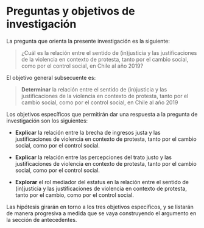 # Preguntas y objetivos de investigación

La pregunta que orienta la presente investigación es la siguiente:

> ¿Cuál es la relación entre el sentido de (in)justicia y las justificaciones de la violencia en contexto de protesta, tanto por el cambio social, como por el control social, en Chile al año 2019?

El objetivo general subsecuente es:

> **Determinar** la relación entre el sentido de (in)justicia y las justificaciones de la violencia en contexto de protesta, tanto por el cambio social, como por el control social, en Chile al año 2019

Los objetivos específicos que permitirán dar una respuesta a la pregunta de investigación son los siguientes:

- **Explicar** la relación entre la brecha de ingresos justa y las justificaciones de violencia en contexto de protesta, tanto por el cambio social, como por el control social.

- **Explicar** la relación entre las percepciones del trato justo y las justificaciones de violencia en contexto de protesta, tanto por el cambio social, como por el control social.

- **Explorar** el rol mediador del estatus en la relación entre el sentido de (in)justicia y las justificaciones de violencia en contexto de protesta, tanto por el cambio, como por el control social.

Las hipótesis girarán en torno a los tres objetivos especificos, y se listarán de manera progresiva a medida que se vaya construyendo el argumento en la sección de antecedentes.

